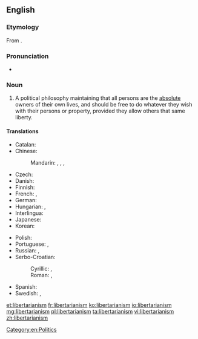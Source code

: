 ==English==
{{wikipedia}}

===Etymology===
From {{suffix|libertarian|ism|lang=en}}.

===Pronunciation===
* {{a|UK}} {{IPA|/lɪbəˈtɛːɹɪənɪz(ə)m/|lang=en}}

===Noun===
{{en-noun}}

# A political philosophy maintaining that all persons are the [[absolute]] owners of their own lives, and should be free to do whatever they wish with their persons or property, provided they allow others that same liberty.

====Translations====
{{trans-top|political philosophy}}
* Catalan: {{t|ca|llibertarisme|m}}
* Chinese:
*: Mandarin: {{t+|cmn|自由意志主義|sc=Hani}}, {{t+|cmn|自由意志主义|tr=zìyóu yìzhì zhǔyì|sc=Hani}}, {{t|cmn|自由意志論|sc=Hani}}, {{t|cmn|自由意志论|tr=zìyóu yìzhì lùn|sc=Hani}}
* Czech: {{t|cs|libertarianismus|m}}
* Danish: {{t|da|libertarianisme|c}}
* Finnish: {{t+|fi|libertarismi}}
* French: {{t+|fr|libertarianisme|m}}, {{t+|fr|libertarisme|m}}
* German: {{t|de|Libertarismus}}
* Hungarian: {{t|hu|libertarianizmus}}, {{t|hu|libertarizmus}}
* Interlingua: {{t|ia|libertarianismo}}
* Japanese: {{t|ja|リバタリアニズム|tr=ribatarianizumu|sc=Jpan}}
* Korean: {{t|ko|자유지상주의|sc=Kore}}
{{trans-mid}}
* Polish: {{t|pl|libertarianizm|m}}
* Portuguese: {{t|pt|libertarianismo|m}}, {{t|pt|libertarismo|m}}
* Russian: {{t|ru|либертариани́зм|m}}, {{t+|ru|либертариа́нство|n}}
* Serbo-Croatian:
*: Cyrillic: {{t|sh|либертаријанизам|m}}, {{t|sh|слободарство|n}}
*: Roman: {{t|sh|libertarijanizam|m}}, {{t+|sh|slobodarstvo|n}}
* Spanish: {{t+|es|libertarismo|m}}
* Swedish: {{t|sv|nyliberalism|n}}, {{t|sv|libertarianism|n}}
{{trans-bottom}}

[[Category:en:Politics]]

[[et:libertarianism]]
[[fr:libertarianism]]
[[ko:libertarianism]]
[[io:libertarianism]]
[[mg:libertarianism]]
[[pl:libertarianism]]
[[ta:libertarianism]]
[[vi:libertarianism]]
[[zh:libertarianism]]